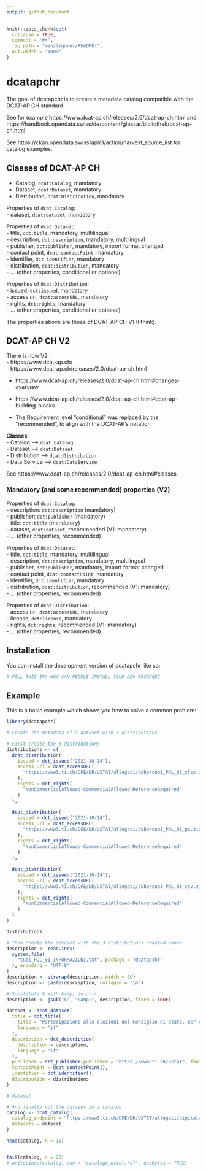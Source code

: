 ```yaml
---
output: github_document
---
```


<!-- README.md is generated from README.Rmd. Please edit that file -->

```r
knitr::opts_chunk$set(
  collapse = TRUE,
  comment = "#>",
  fig.path = "man/figures/README-",
  out.width = "100%"
)
```

# dcatapchr


The goal of dcatapchr is to create a metadata catalog compatible with the 
DCAT-AP CH standard.

See for example https://www.dcat-ap.ch/releases/2.0/dcat-ap-ch.html and https://handbook.opendata.swiss/de/content/glossar/bibliothek/dcat-ap-ch.html  

See https://ckan.opendata.swiss/api/3/action/harvest_source_list for catalog examples.

## Classes of DCAT-AP CH

- Catalog, `dcat:Catalog`, mandatory  
- Dataset, `dcat:Dataset`, mandatory  
- Distribution, `dcat:Distribution`, mandatory  

Properties of `dcat:Catalog`:  
- dataset, `dcat:dataset`, mandatory  


Properties of `dcat:Dataset`:  
- title, `dct:title`, mandatory, multilingual  
- description, `dct:description`, mandatory, multilingual  
- publisher, `dct:publisher`, mandatory, import format changed  
- contact point, `dcat:contactPoint`, mandatory  
- identifier, `dct:identifier`, mandatory  
- distribution, `dcat:distribution`, mandatory  
- ... (other properties, conditional or optional)  



Properties of `dcat:Distribution`:  
- issued, `dct:issued`, mandatory  
- access url, `dcat:accessURL`, mandatory  
- rights, `dct:rights`, mandatory  
- ... (other properties, conditional or optional)  


The properties above are those of DCAT-AP CH V1 (I think).  


## DCAT-AP CH V2

There is now V2:  
- https://www.dcat-ap.ch/  
- https://www.dcat-ap.ch/releases/2.0/dcat-ap-ch.html  

- https://www.dcat-ap.ch/releases/2.0/dcat-ap-ch.html#changes-overview  
- https://www.dcat-ap.ch/releases/2.0/dcat-ap-ch.html#dcat-ap-building-blocks  

- The Requirement level "conditional" was replaced by the "recommended", to align with the DCAT-AP's notation  

**Classes**:  
- Catalog --> `dcat:Catalog`  
- Dataset --> `dcat:Dataset`  
- Distribution --> `dcat:Distribution`  
- Data Service --> `dcat:DataService`  

See https://www.dcat-ap.ch/releases/2.0/dcat-ap-ch.html#classes  

### Mandatory (and some recommended) properties (V2)

Properties of `dcat:Catalog`:  
- description: `dct:description` (mandatory)  
- publisher: `dct:publisher` (mandatory)  
- title: `dct:title` (mandatory)  
- dataset, `dcat:dataset`, recommended (V1: mandatory)  
- ... (other properties, recommended)  



Properties of `dcat:Dataset`:  
- title, `dct:title`, mandatory, multilingual  
- description, `dct:description`, mandatory, multilingual  
- publisher, `dct:publisher`, mandatory, import format changed  
- contact point, `dcat:contactPoint`, mandatory  
- identifier, `dct:identifier`, mandatory  
- distribution, `dcat:distribution`, recommended (V1: mandatory)  
- ... (other properties, recommended)  


Properties of `dcat:Distribution`:  
- access url, `dcat:accessURL`, mandatory  
- license, `dct:license`, mandatory  
- rights, `dct:rights`, recommended (V1: mandatory)  
- ... (other properties, recommended)  



## Installation

You can install the development version of dcatapchr like so:

``` r
# FILL THIS IN! HOW CAN PEOPLE INSTALL YOUR DEV PACKAGE?
```

## Example

This is a basic example which shows you how to solve a common problem:

```r
library(dcatapchr)

# Create the metadata of a dataset with 3 distributions

# First create the 3 distributions
distributions <- c(
  dcat_distribution(
    issued = dct_issued("2021-10-14"), 
    access_url = dcat_accessURL(
      "https://www3.ti.ch/DFE/DR/USTAT/allegati/cubo/cubi_POL_01_xlsx.zip"
    ), 
    rights = dct_rights(
      "NonCommercialAllowed-CommercialAllowed-ReferenceRequired"
    )
  ),
  
  dcat_distribution(
    issued = dct_issued("2021-10-14"), 
    access_url = dcat_accessURL(
      "https://www3.ti.ch/DFE/DR/USTAT/allegati/cubo/cubi_POL_01_px.zip"
    ), 
    rights = dct_rights(
      "NonCommercialAllowed-CommercialAllowed-ReferenceRequired"
    )
  ),
  
  dcat_distribution(
    issued = dct_issued("2021-10-14"), 
    access_url = dcat_accessURL(
      "https://www3.ti.ch/DFE/DR/USTAT/allegati/cubo/cubi_POL_01_csv.zip"
    ), 
    rights = dct_rights(
      "NonCommercialAllowed-CommercialAllowed-ReferenceRequired"
    )
  )
)

distributions

# Then create the dataset with the 3 distributions created above
description <- readLines(
  system.file(
    "cubi_POL_01_INFORMAZIONI.txt", package = "dcatapchr"
  ), encoding = "UTF-8"
)
description <- strwrap(description, width = 80)
description <- paste(description, collapse = "\n")

# Substitute & with &amp; in urls
description <- gsub("&", "&amp;", description, fixed = TRUE)

dataset <- dcat_dataset(
  title = dct_title(
    title = "Partecipazione alle elezioni del Consiglio di Stato, per comune, in Ticino, dal 1921 al 2011", 
    language = "it"
  ), 
  description = dct_description(
    description = description, 
    language = "it"
  ), 
  publisher = dct_publisher(publisher = "https://www.ti.ch/ustat", foaf_name = "Ustat"), 
  contactPoint = dcat_contactPoint(), 
  identifier = dct_identifier(),
  distribution = distributions
)

# dataset

# And finally put the dataset in a catalog
catalog <- dcat_catalog(
  catalog_endpoint = "https://www3.ti.ch/DFE/DR/USTAT/allegati/digitale/catalogo_ustat.rdf", 
  datasets = dataset
)

head(catalog, n = 15)


tail(catalog, n = 20)
# writeLines(catalog, con = "catalogo_ustat.rdf", useBytes = TRUE)
```


